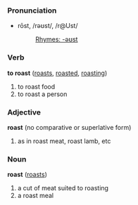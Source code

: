 ===Pronunciation===
*rōst, /rəʊst/, /r@Ust/
*:[[Rhymes:English:-əʊst|Rhymes: -əʊst]]

===Verb===
'''to roast''' ([[roasts]], [[roasted]], [[roasting]])

<!-- real defs needed -->
# to roast food
# to roast a person

===Adjective===
'''roast''' (no comparative or superlative form)

<!-- real defs needed -->
# as in roast meat, roast lamb, etc

===Noun===
'''roast''' ([[roasts]])

<!-- real defs needed -->
# a cut of meat suited to roasting
# a roast meal
